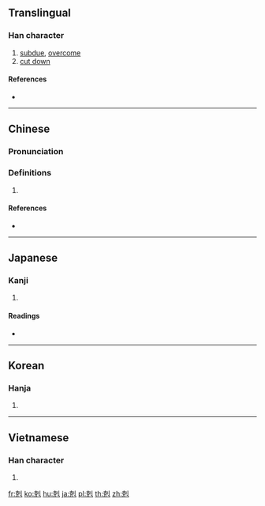 {{also|克}}
==Translingual==

===Han character===
{{Han char|rn=18|rad=刀|as=07|sn=9|four=42210|canj=JULN,XJULN|ids=⿺克刂}}

# [[subdue]], [[overcome]]
# [[cut down]]

====References====
* {{Han ref|kx=0140.130|dkj=02009|dj=0318.040|hdz=10339.030|uh=524B|ud=21067|bh=AB67|bd=43879}}

----

==Chinese==
{{zh-forms|s=克}}

===Pronunciation===
{{zh-pron
|m=kè,kēi
|c=hak1,haak1
|mn=khek
|mc=y
|oc=y
|ma=
|cat=v
}}

===Definitions===
{{zh-hanzi}}

# {{rfdef|lang=zh}}

====References====
* {{thcwd|4713}}

----

==Japanese==

===Kanji===
{{ja-kanji|grade=|rs=刀07}}

# {{defn|lang=ja|sort=刀07}}

====Readings====
* {{ja-readings|on=[[こく]] (koku)|kun=[[かつ]] (katsu)}}

----

==Korean==

===Hanja===
{{ko-hanja|hangeul=[[극]]|rv=geuk|mr=kŭk}}

# {{defn|lang=ko|sort=刀07}}

----

==Vietnamese==

===Han character===
{{vi-hantu|[[khắc]]|rs=刀07}}

# {{defn|lang=vi|sort=刀07}}

[[fr:剋]]
[[ko:剋]]
[[hu:剋]]
[[ja:剋]]
[[pl:剋]]
[[th:剋]]
[[zh:剋]]